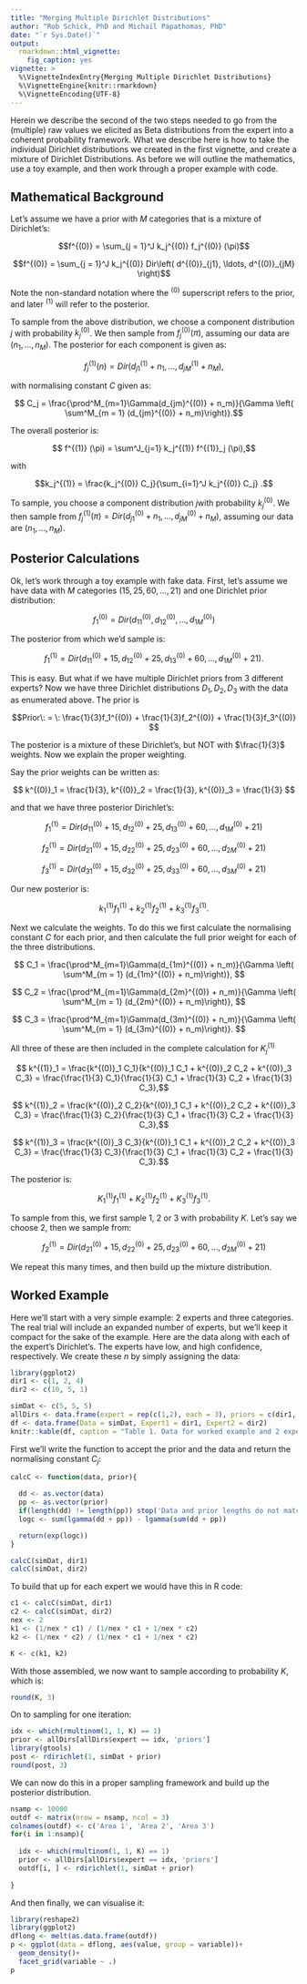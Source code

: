 ```yaml
---
title: "Merging Multiple Dirichlet Distributions"
author: "Rob Schick, PhD and Michail Papathomas, PhD"
date: "`r Sys.Date()`"
output: 
  rmarkdown::html_vignette:
    fig_caption: yes
vignette: >
  %\VignetteIndexEntry{Merging Multiple Dirichlet Distributions}
  %\VignetteEngine{knitr::rmarkdown}
  %\VignetteEncoding{UTF-8}
---
```


Herein we describe the second of the two steps needed to go from the (multiple) raw values we elicited as Beta distributions from the expert into a coherent probability framework. What we describe here is how to take the individual Dirichlet distributions we created in the first vignette, and create a mixture of Dirichlet Distributions. As before we will outline the mathematics, use a toy example, and then work through a proper example with code.

## Mathematical Background
Let's assume we have a prior with $M$ categories that is a mixture of Dirichlet's:

$$f^{(0)} = \sum_{j = 1}^J k_j^{(0)} f_j^{(0)} (\pi)$$

$$f^{(0)} = \sum_{j = 1}^J k_j^{(0)} Dir\left( d^{(0)}_{j1}, \ldots, d^{(0)}_{jM} \right)$$

Note the non-standard notation where the $^{(0)}$ superscript refers to the prior, and later $^{(1)}$ will refer to the posterior.

To sample from the above distribution, we choose a component distribution $j$ with probability $k_j^{(0)}$. We then sample from $f_j^{(0)} (\pi)$, assuming our data are $(n_1, \ldots, n_M)$. The posterior for each component is given as:

$$ f_j^{(1)} (n) = Dir \left( d^{(1)}_{j1} + n_1, \ldots, d^{(1)}_{jM} + n_M\right ),$$

with normalising constant $C$ given as:

$$ C_j = \frac{\prod^M_{m=1}\Gamma(d_{jm}^{(0)} + n_m)}{\Gamma \left( \sum^M_{m = 1} (d_{jm}^{(0)} + n_m)\right)}.$$

The overall posterior is:

$$ f^{(1)} (\pi) = \sum^J_{j=1} k_j^{(1)} f^{(1)}_j (\pi),$$

with 

$$k_j^{(1)} = \frac{k_j^{(0)} C_j}{\sum_{i=1}^J k_j^{(0)} C_j} .$$

To sample, you choose a component distribution $j$with probability $k_j^{(0)}$. We then sample from $f_j^{(1)} (\pi) = Dir \left( d^{(0)}_{j1} + n_1, \ldots, d^{(0)}_{jM} + n_M\right )$, assuming our data are $(n_1, \ldots, n_M)$.

## Posterior Calculations
Ok, let's work through a toy example with fake data. First, let's assume we have data with $M$ categories $(15, 25, 60, \ldots, 21)$ and one Dirichlet prior distribution:

$$f_1^{(0)} = Dir(d_{11}^{(0)}, d_{12}^{(0)}, \ldots, d_{1M}^{(0)})$$

The posterior from which we'd sample is:

$$ f_1^{(1)} = Dir(d_{11}^{(0)} + 15, d_{12}^{(0)} + 25, d_{13}^{(0)} + 60, \ldots, d_{1M}^{(0)} + 21).$$

This is easy. But what if we have multiple Dirichlet priors from 3 different experts? Now we have three Dirichlet distributions $D_1, D_2, D_3$ with the data as enumerated above. The prior is 

$$Prior\: = \: \frac{1}{3}f_1^{(0)} +  \frac{1}{3}f_2^{(0)} + \frac{1}{3}f_3^{(0)} $$

The posterior is a mixture of these Dirichlet's, but NOT with $\frac{1}{3}$ weights. Now we explain the proper weighting.

Say the prior weights can be written as:

$$ k^{(0)}_1 = \frac{1}{3}, k^{(0)}_2 = \frac{1}{3}, k^{(0)}_3 = \frac{1}{3} $$

and that we have three posterior Dirichlet's: 

$$ f_1^{(1)} = Dir(d_{11}^{(0)} + 15, d_{12}^{(0)} + 25, d_{13}^{(0)} + 60, \ldots, d_{1M}^{(0)} + 21) $$

$$ f_2^{(1)} = Dir(d_{21}^{(0)} + 15, d_{22}^{(0)} + 25, d_{23}^{(0)} + 60, \ldots, d_{2M}^{(0)} + 21) $$

$$ f_3^{(1)} = Dir(d_{31}^{(0)} + 15, d_{32}^{(0)} + 25, d_{33}^{(0)} + 60, \ldots, d_{3M}^{(0)} + 21) $$

Our new posterior is:  

$$ k^{(1)}_1 f_1^{(1)} + k^{(1)}_2 f_2^{(1)} + k^{(1)}_3 f_3^{(1)}. $$

Next we calculate the weights. To do this we first calculate the normalising constant $C$ for each prior, and then calculate the full prior weight for each of the three distributions.

$$ C_1 = \frac{\prod^M_{m=1}\Gamma(d_{1m}^{(0)} + n_m)}{\Gamma \left( \sum^M_{m = 1} (d_{1m}^{(0)} + n_m)\right)}, $$

$$ C_2 = \frac{\prod^M_{m=1}\Gamma(d_{2m}^{(0)} + n_m)}{\Gamma \left( \sum^M_{m = 1} (d_{2m}^{(0)} + n_m)\right)}, $$

$$ C_3 = \frac{\prod^M_{m=1}\Gamma(d_{3m}^{(0)} + n_m)}{\Gamma \left( \sum^M_{m = 1} (d_{3m}^{(0)} + n_m)\right)}. $$

All three of these are then included in the complete calculation for $K^{(1)}_j$

$$ k^{(1)}_1  = \frac{k^{(0)}_1 C_1}{k^{(0)}_1 C_1 + k^{(0)}_2 C_2 + k^{(0)}_3 C_3} = \frac{\frac{1}{3} C_1}{\frac{1}{3} C_1 + \frac{1}{3} C_2 + \frac{1}{3} C_3},$$

$$ k^{(1)}_2  = \frac{k^{(0)}_2 C_2}{k^{(0)}_1 C_1 + k^{(0)}_2 C_2 + k^{(0)}_3 C_3} = \frac{\frac{1}{3} C_2}{\frac{1}{3} C_1 + \frac{1}{3} C_2 + \frac{1}{3} C_3},$$

$$ k^{(1)}_3  = \frac{k^{(0)}_3 C_3}{k^{(0)}_1 C_1 + k^{(0)}_2 C_2 + k^{(0)}_3 C_3} = \frac{\frac{1}{3} C_3}{\frac{1}{3} C_1 + \frac{1}{3} C_2 + \frac{1}{3} C_3}.$$

The posterior is:  

$$ K^{(1)}_1 f_1^{(1)} + K^{(1)}_2 f_2^{(1)} + K^{(1)}_3 f_3^{(1)}. $$

To sample from this, we first sample 1, 2 or 3 with probability $K$. Let's say we choose 2, then we sample from:

$$ f_2^{(1)} = Dir(d_{21}^{(0)} + 15, d_{22}^{(0)} + 25, d_{23}^{(0)} + 60, \ldots, d_{2M}^{(0)} + 21) $$

We repeat this many times, and then build up the mixture distribution.

## Worked Example
Here we'll start with a very simple example: 2 experts and three categories. The real trial will include an expanded number of experts, but we'll keep it compact for the sake of the example. Here are the data along with each of the expert's Dirichlet's. The experts have low, and high confidence, respectively. We create these $n$ by simply assigning the data:

```r
library(ggplot2)
dir1 <- c(1, 2, 4)
dir2 <- c(10, 5, 1)

simDat <- c(5, 5, 5)
allDirs <- data.frame(expert = rep(c(1,2), each = 3), priors = c(dir1, dir2))
df <- data.frame(Data = simDat, Expert1 = dir1, Expert2 = dir2)
knitr::kable(df, caption = "Table 1. Data for worked example and 2 experts' prior Dirichlet distributions.")
```

First we'll write the function to accept the prior and the data and return the normalising constant $C_j$:

```r

calcC <- function(data, prior){

  dd <- as.vector(data)
  pp <- as.vector(prior)
  if(length(dd) != length(pp)) stop('Data and prior lengths do not match')
  logc <- sum(lgamma(dd + pp)) - lgamma(sum(dd + pp))  

  return(exp(logc))
}

calcC(simDat, dir1)
calcC(simDat, dir2)
```

To build that up for each expert we would have this in R code:

```r
c1 <- calcC(simDat, dir1)
c2 <- calcC(simDat, dir2)
nex <- 2
k1 <- (1/nex * c1) / (1/nex * c1 + 1/nex * c2)
k2 <- (1/nex * c2) / (1/nex * c1 + 1/nex * c2)

K <- c(k1, k2)
```

With those assembled, we now want to sample according to probability $K$, which is:

```r
round(K, 3)
```

On to sampling for one iteration:

```r
idx <- which(rmultinom(1, 1, K) == 1)
prior <- allDirs[allDirs$expert == idx, 'priors']
library(gtools)
post <- rdirichlet(1, simDat + prior)
round(post, 3)
```

We can now do this in a proper sampling framework and build up the posterior distribution.

```r
nsamp <- 10000
outdf <- matrix(nrow = nsamp, ncol = 3)
colnames(outdf) <- c('Area 1', 'Area 2', 'Area 3')
for(i in 1:nsamp){
  
  idx <- which(rmultinom(1, 1, K) == 1)
  prior <- allDirs[allDirs$expert == idx, 'priors']
  outdf[i, ] <- rdirichlet(1, simDat + prior)
  
}
```

And then finally, we can visualise it:

```r
library(reshape2)
library(ggplot2)
dflong <- melt(as.data.frame(outdf))
p <- ggplot(data = dflong, aes(value, group = variable))+
  geom_density()+
  facet_grid(variable ~ .)
p
```



